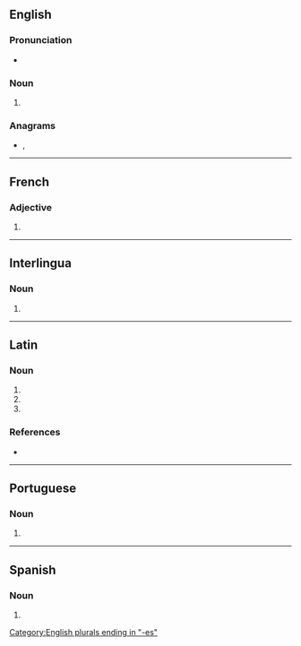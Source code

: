 ==English==

===Pronunciation===
* {{IPA|/ˈdʒɛn.tiːz/|/ˈdʒɛn.teɪz/|lang=en}}

===Noun===
{{head|en|noun plural form}}

# {{plural of|gens|lang=en}}

===Anagrams===
* {{l|en|genets}}, {{l|en|tenges}}

[[Category:English plurals ending in "-es"]]

----

==French==

===Adjective===
{{fr-adj-form}}

# {{feminine plural of|gent|lang=fr}}

----

==Interlingua==

===Noun===
{{head|ia|noun plural form}}

# {{plural of|gente|lang=ia}}

----

==Latin==

===Noun===
{{la-noun-form|gentēs}}

# {{inflection of|gēns||nom|p|lang=la}}
# {{inflection of|gēns||acc|p|lang=la}}
# {{inflection of|gēns||voc|p|lang=la}}

===References===
* {{R:du Cange}}

----

==Portuguese==

===Noun===
{{head|pt|noun form}}

# {{pt-noun form of|gente|onlyf|pl}}

----

==Spanish==

===Noun===
{{head|es|noun form}}

# {{plural of|gente|lang=es}}